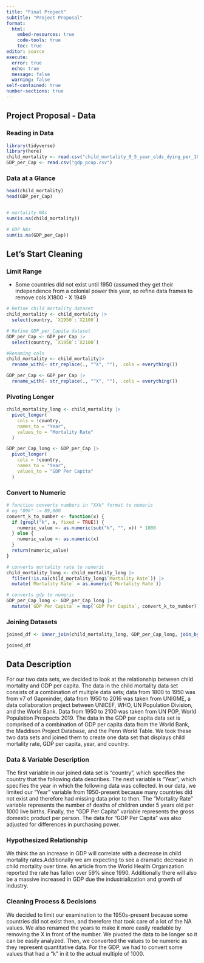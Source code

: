 ```yaml
---
title: "Final Project"
subtitle: "Project Proposal"
format: 
  html:
    embed-resources: true
    code-tools: true
    toc: true
editor: source
execute: 
  error: true
  echo: true
  message: false
  warning: false
self-contained: true
number-sections: true
---
```


## Project Proposal - Data {.unnumbered}

### Reading in Data {.unnumbered}

```r
library(tidyverse)
library(here)
child_mortality <- read.csv("child_mortality_0_5_year_olds_dying_per_1000_born.csv")
GDP_per_Cap <- read.csv("gdp_pcap.csv")
```

### Data at a Glance {.unnumbered}

```r
head(child_mortality)
head(GDP_per_Cap)


# mortality NAs 
sum(is.na(child_mortality))

# GDP NAs
sum(is.na(GDP_per_Cap))
```

## Let's Start Cleaning

### Limit Range
-   Some countries did not exist until 1950 (assumed they get their independence from a colonial power this year, so refine data frames to remove cols X1800 - X 1949

```r
# Refine child_mortality dataset
child_mortality <- child_mortality |>
  select(country, `X1950`:`X2100`)

# Refine GDP_per_Capita dataset
GDP_per_Cap <- GDP_per_Cap |>
  select(country, `X1950`:`X2100`)

#Renaming cols
child_mortality <- child_mortality|>
  rename_with(~ str_replace(., "^X", ""), .cols = everything())

GDP_per_Cap <- GDP_per_Cap |>
  rename_with(~ str_replace(., "^X", ""), .cols = everything())

```


### Pivoting Longer

```r
child_mortality_long <- child_mortality |>
  pivot_longer(
    cols = !country,
    names_to = "Year",
    values_to = "Mortality Rate"
  )

GDP_per_Cap_long <- GDP_per_Cap |>
  pivot_longer(
    cols = !country,
    names_to = "Year",
    values_to = "GDP Per Capita"
  )

```

### Convert to Numeric 
```r
# function converts numbers in "XXk" format to numeric
# eg "89k" -> 89,000
convert_k_to_number <- function(x) {
  if (grepl("k", x, fixed = TRUE)) {
    numeric_value <- as.numeric(sub("k", "", x)) * 1000
  } else {
    numeric_value <- as.numeric(x)
  }
  return(numeric_value)
}
```

```r
# converts mortality rate to numeric
child_mortality_long <- child_mortality_long |>
  filter(!is.na(child_mortality_long$`Mortality Rate`)) |>
  mutate(`Mortality Rate` = as.numeric(`Mortality Rate`))

# converts gdp to numeric
GDP_per_Cap_long <- GDP_per_Cap_long |>
  mutate(`GDP Per Capita` = map(`GDP Per Capita`, convert_k_to_number))
```

### Joining Datasets
```r
joined_df <- inner_join(child_mortality_long, GDP_per_Cap_long, join_by(country, Year))

joined_df
```

## Data Description
For our two data sets, we decided to look at the relationship between child mortality 
and GDP per capita. The data in the child mortality data set consists of a combination 
of multiple data sets; data from 1800 to 1950 was from v7 of Gapminder, data from 1950 
to 2016 was taken from UNIGME, a data collaboration project between UNICEF, WHO, 
UN Population Division, and the World Bank. Data from 1950 to 2100 was taken from UN POP, 
World Population Prospects 2019. The data in the GDP per capita data set is comprised of 
a combination of GDP per capita data from the World Bank, the Maddison Project Database, 
and the Penn World Table. We took these two data sets and joined them to create one data 
set that displays child mortality rate, GDP per capita, year, and country.

### Data & Variable Description
The first variable in our joined data set is "country", which specifies the country that 
the following data describes. The next variable is "Year", which specifies the year in 
which the following data was collected. In our data, we limited our "Year" variable from 
1950-present because many countries did not exist and therefore had missing data prior to 
then. The "Mortality Rate" variable represents the number of deaths of children under 
5 years old per 1000 live births. Finally, the "GDP Per Capita" variable represents the 
gross domestic product per person. The data for "GDP Per Capita" was also adjusted for 
differences in purchasing power.

### Hypothesized Relationship
We think the an increase in GDP will correlate with a decrease in child mortality rates.Additionally we am expecting to see a dramatic decrease in child mortality over time. An article from the World Health Organization reported the rate has fallen over 59% since 1990. Additionally there will also be a massive increased in GDP due the industrialization and growth of industry. 

### Cleaning Process & Decisions
We decided to limit our examination to the 1950s-present because some countries
did not exist then, and therefore that took care of a lot of the NA values. We also
renamed the years to make it more easily readable by removing the X in front of the
number. We pivoted the data to be longer so it can be easily analyzed.
Then, we converted the values to be numeric as they represent quantitative data.
For the GDP, we had to convert some values that had a "k" in it to the actual multiple
of 1000.

